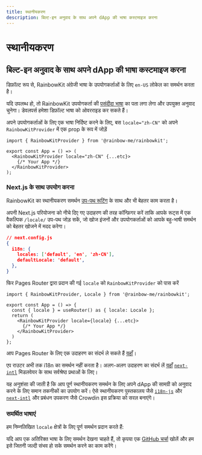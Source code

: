 ```yaml
---
title: स्थानीयकरण
description: बिल्ट-इन अनुवाद के साथ अपने dApp की भाषा कस्टमाइज करना
---
```


# स्थानीयकरण

## बिल्ट-इन अनुवाद के साथ अपने dApp की भाषा कस्टमाइज करना

डिफ़ॉल्ट रूप से, RainbowKit अंग्रेजी भाषा के उपयोगकर्ताओं के लिए `en-US` लोकेल का समर्थन करता है।

यदि उपलब्ध हो, तो RainbowKit उपयोगकर्ता की [पसंदीदा भाषा](https://developer.mozilla.org/en-US/docs/Web/API/Navigator/language) का पता लगा लेगा और उपयुक्त अनुवाद चुनेगा। डेवलपर्स हमेशा डिफ़ॉल्ट भाषा को ओवरराइड कर सकते हैं।

अपने उपयोगकर्ताओं के लिए एक भाषा निर्दिष्ट करने के लिए, बस `locale="zh-CN"` को अपने `RainbowKitProvider` में एक prop के रूप में जोड़ें

```tsx
import { RainbowKitProvider } from '@rainbow-me/rainbowkit';

export const App = () => (
  <RainbowKitProvider locale="zh-CN" {...etc}>
    {/* Your App */}
  </RainbowKitProvider>
);
```

### Next.js के साथ उपयोग करना

RainbowKit का स्थानीयकरण समर्थन [उप-पथ रूटिंग](https://nextjs.org/docs/pages/building-your-application/routing/internationalization#sub-path-routing) के साथ और भी बेहतर काम करता है।

अपनी Next.js परियोजना को नीचे दिए गए उदाहरण की तरह कॉन्फ़िगर करें ताकि आपके रूट्स में एक वैकल्पिक `/locale/` उप-पथ जोड़ सकें, जो खोज इंजनों और उपयोगकर्ताओं को आपके बहु-भाषी समर्थन को बेहतर खोजने में मदद करेगा।

```json
// next.config.js
{
  i18n: {
    locales: ['default', 'en', 'zh-CN'],
    defaultLocale: 'default',
  },
}
```

फिर Pages Router द्वारा प्रदान की गई `locale` को `RainbowKitProvider` को पास करें

```tsx
import { RainbowKitProvider, Locale } from '@rainbow-me/rainbowkit';

export const App = () => {
  const { locale } = useRouter() as { locale: Locale };
  return (
    <RainbowKitProvider locale={locale} {...etc}>
      {/* Your App */}
    </RainbowKitProvider>
  )
};
```

आप Pages Router के लिए एक उदाहरण का संदर्भ ले सकते हैं [यहाँ](https://github.com/rainbow-me/rainbowkit/tree/main/examples/with-next)।

एप राउटर अभी तक i18n का समर्थन नहीं करता है। अलग-अलग उदाहरण का संदर्भ लें [यहाँ](https://github.com/rainbow-me/rainbowkit/tree/main/examples/with-next-app-i18n) [`next-intl`](https://github.com/amannn/next-intl) मिडलवेयर के साथ सर्वश्रेष्ठ प्रथाओं के लिए।

यह अनुशंसा की जाती है कि आप पूर्ण स्थानीयकरण समर्थन के लिए अपने dApp की सामग्री को अनुवाद करने के लिए समान तकनीकों का उपयोग करें। ऐसे स्थानीयकरण पुस्तकालय जैसे [`i18n-js`](https://github.com/fnando/i18n) और [`next-intl`](https://github.com/amannn/next-intl) और प्रबंधन उपकरण जैसे Crowdin इस प्रक्रिया को सरल बनाएंगे।

### समर्थित भाषाएं

हम निम्नलिखित `locale` क्षेत्रों के लिए पूर्ण समर्थन प्रदान करते हैं:

<Table
  header={[
    'भाषा', 'क्षेत्र', 'लोकैल', 'संक्षिप्त'
  ]}
  dataTypes={[
    'string', 'string', 'code', 'code'
  ]}
  data={[
    ['English', 'United States 🇺🇸', 'en-US', 'en'],
    ['中文', 'Mainland China 🇨🇳', 'zh-CN', 'zh-Hans', 'zh'],
    ['繁體中文', 'Hong Kong 🇭🇰', 'zh-HK'],
    ['繁體中文', 'Taiwan 🇹🇼', 'zh-TW', 'zh-Hant'],
    ['हिंदी', 'भारत 🇮🇳', 'hi-IN', 'hi'],
    ['Español', 'Latin America 🌎', 'es-419', 'es'],
    ['Français', 'France 🇫🇷', 'fr-FR', 'fr'],
    ['العربية', 'Middle East 🌍', 'ar-AR', 'ar'],
    ['Português', 'Brazil 🇧🇷', 'pt-BR', 'pt'],
    ['Русский', 'Russia 🇷🇺', 'ru-RU', 'ru'],
    ['Bahasa Indonesia', 'Indonesia 🇮🇩', 'id-ID', 'id'],
    ['日本語', 'Japan 🇯🇵', 'ja-JP', 'ja'],
    ['Türkçe', 'Turkey 🇹🇷', 'tr-TR', 'tr'],
    ['한국어', 'South Korea 🇰🇷', 'ko-KR', 'ko'],
    ['ภาษาไทย', 'Thailand 🇹🇭', 'th-TH', 'th'],
    ['українська', 'Ukraine 🇺🇦', 'uk-UA', 'ua'],
    ['Tiếng Việt', 'Vietnam 🇻🇳', 'vi-VN', 'vi'],
  ]}
/>

यदि आप एक अतिरिक्त भाषा के लिए समर्थन देखना चाहते हैं, तो कृपया एक [GitHub चर्चा](https://github.com/rainbow-me/rainbowkit/discussions/new?category=ideas) खोलें और हम इसे जितनी जल्दी संभव हो सके समर्थन करने का काम करेंगे।
